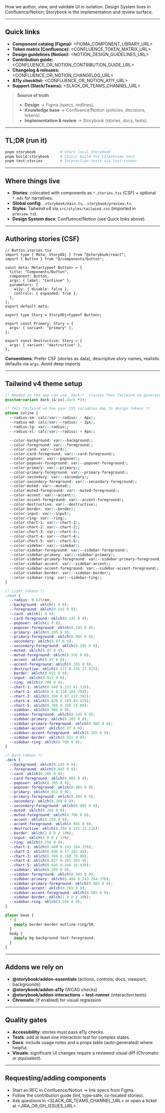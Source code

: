 
<Meta title="Overview/Introduction" />

<Title>Project Introduction</Title>
<Subtitle>
  How we author, view, and validate UI in isolation. Design System lives in
  Confluence/Notion; Storybook is the implementation and review surface.
</Subtitle>

---

## Quick links

- **Component catalog (Figma):** \<FIGMA_COMPONENT_LIBRARY_URL>
- **Token matrix (Confluence):** \<CONFLUENCE_TOKEN_MATRIX_URL>
- **Design guidelines (Notion):** \<NOTION_DESIGN_GUIDELINES_URL>
- **Contribution guide:** \<CONFLUENCE_OR_NOTION_CONTRIBUTION_GUIDE_URL>
- **Changelog & releases:** \<CONFLUENCE_OR_NOTION_CHANGELOG_URL>
- **A11y checklist:** \<CONFLUENCE_OR_NOTION_A11Y_URL>
- **Support (Slack/Teams):** \<SLACK_OR_TEAMS_CHANNEL_URL>

> **Source of truth**
>
> - **Design** → Figma (specs, redlines).
> - **Knowledge base** → Confluence/Notion (policies, decisions, tokens).
> - **Implementation & review** → Storybook (stories, docs, tests).

---

## TL;DR (run it)

```bash
pnpm storybook           # Start local Storybook
pnpm build:storybook     # Static build for CI/preview envs
pnpm test:stories        # Interaction tests via test-runner
```

---

## Where things live

- **Stories**: colocated with components as `*.stories.tsx` (CSF) + optional `*.mdx` for narratives.
- **Global config**: `.storybook/main.ts`, `.storybook/preview.ts`.
- **Styles**: Tailwind v4 via `src/styles/tailwind.css` (imported in `preview.ts`).
- **Design System docs**: Confluence/Notion (see Quick links above).

---

## Authoring stories (CSF)

```tsx
// Button.stories.tsx
import type { Meta, StoryObj } from "@storybook/react";
import { Button } from "@/components/button";

const meta: Meta<typeof Button> = {
  title: "Components/Button",
  component: Button,
  args: { label: "Continue" },
  parameters: {
    a11y: { disable: false },
    controls: { expanded: true },
  },
};
export default meta;

export type Story = StoryObj<typeof Button>;

export const Primary: Story = {
  args: { variant: "primary" },
};

export const Destructive: Story = {
  args: { variant: "destructive" },
};
```

**Conventions**: Prefer CSF (stories as data), descriptive story names, realistic defaults via `args`. Avoid deep imports

---

## Tailwind v4 theme setup

```css
/* Needed so the app can use `dark:*` classes that Tailwind v4 generates */
@custom-variant dark (&:is(.dark *));

/* Tell Tailwind v4 how your CSS variables map to design tokens */
@theme inline {
  --radius-sm: calc(var(--radius) - 4px);
  --radius-md: calc(var(--radius) - 2px);
  --radius-lg: var(--radius);
  --radius-xl: calc(var(--radius) + 4px);

  --color-background: var(--background);
  --color-foreground: var(--foreground);
  --color-card: var(--card);
  --color-card-foreground: var(--card-foreground);
  --color-popover: var(--popover);
  --color-popover-foreground: var(--popover-foreground);
  --color-primary: var(--primary);
  --color-primary-foreground: var(--primary-foreground);
  --color-secondary: var(--secondary);
  --color-secondary-foreground: var(--secondary-foreground);
  --color-muted: var(--muted);
  --color-muted-foreground: var(--muted-foreground);
  --color-accent: var(--accent);
  --color-accent-foreground: var(--accent-foreground);
  --color-destructive: var(--destructive);
  --color-border: var(--border);
  --color-input: var(--input);
  --color-ring: var(--ring);
  --color-chart-1: var(--chart-1);
  --color-chart-2: var(--chart-2);
  --color-chart-3: var(--chart-3);
  --color-chart-4: var(--chart-4);
  --color-chart-5: var(--chart-5);
  --color-sidebar: var(--sidebar);
  --color-sidebar-foreground: var(--sidebar-foreground);
  --color-sidebar-primary: var(--sidebar-primary);
  --color-sidebar-primary-foreground: var(--sidebar-primary-foreground);
  --color-sidebar-accent: var(--sidebar-accent);
  --color-sidebar-accent-foreground: var(--sidebar-accent-foreground);
  --color-sidebar-border: var(--sidebar-border);
  --color-sidebar-ring: var(--sidebar-ring);
}

/* Light tokens */
:root {
  --radius: 0.625rem;
  --background: oklch(1 0 0);
  --foreground: oklch(0.145 0 0);
  --card: oklch(1 0 0);
  --card-foreground: oklch(0.145 0 0);
  --popover: oklch(1 0 0);
  --popover-foreground: oklch(0.145 0 0);
  --primary: oklch(0.205 0 0);
  --primary-foreground: oklch(0.985 0 0);
  --secondary: oklch(0.97 0 0);
  --secondary-foreground: oklch(0.205 0 0);
  --muted: oklch(0.97 0 0);
  --muted-foreground: oklch(0.556 0 0);
  --accent: oklch(0.97 0 0);
  --accent-foreground: oklch(0.205 0 0);
  --destructive: oklch(0.577 0.245 27.325);
  --border: oklch(0.922 0 0);
  --input: oklch(0.922 0 0);
  --ring: oklch(0.708 0 0);
  --chart-1: oklch(0.646 0.222 41.116);
  --chart-2: oklch(0.6 0.118 184.704);
  --chart-3: oklch(0.398 0.07 227.392);
  --chart-4: oklch(0.828 0.189 84.429);
  --chart-5: oklch(0.769 0.188 70.08);
  --sidebar: oklch(0.985 0 0);
  --sidebar-foreground: oklch(0.145 0 0);
  --sidebar-primary: oklch(0.205 0 0);
  --sidebar-primary-foreground: oklch(0.985 0 0);
  --sidebar-accent: oklch(0.97 0 0);
  --sidebar-accent-foreground: oklch(0.205 0 0);
  --sidebar-border: oklch(0.922 0 0);
  --sidebar-ring: oklch(0.708 0 0);
}

/* Dark tokens */
.dark {
  --background: oklch(0.145 0 0);
  --foreground: oklch(0.985 0 0);
  --card: oklch(0.205 0 0);
  --card-foreground: oklch(0.985 0 0);
  --popover: oklch(0.205 0 0);
  --popover-foreground: oklch(0.985 0 0);
  --primary: oklch(0.922 0 0);
  --primary-foreground: oklch(0.205 0 0);
  --secondary: oklch(0.269 0 0);
  --secondary-foreground: oklch(0.985 0 0);
  --muted: oklch(0.269 0 0);
  --muted-foreground: oklch(0.708 0 0);
  --accent: oklch(0.269 0 0);
  --accent-foreground: oklch(0.985 0 0);
  --destructive: oklch(0.704 0.191 22.216);
  --border: oklch(1 0 0 / 10%);
  --input: oklch(1 0 0 / 15%);
  --ring: oklch(0.556 0 0);
  --chart-1: oklch(0.488 0.243 264.376);
  --chart-2: oklch(0.696 0.17 162.48);
  --chart-3: oklch(0.769 0.188 70.08);
  --chart-4: oklch(0.627 0.265 303.9);
  --chart-5: oklch(0.645 0.246 16.439);
  --sidebar: oklch(0.205 0 0);
  --sidebar-foreground: oklch(0.985 0 0);
  --sidebar-primary: oklch(0.488 0.243 264.376);
  --sidebar-primary-foreground: oklch(0.985 0 0);
  --sidebar-accent: oklch(0.269 0 0);
  --sidebar-accent-foreground: oklch(0.985 0 0);
  --sidebar-border: oklch(1 0 0 / 10%);
  --sidebar-ring: oklch(0.556 0 0);
}

@layer base {
  * {
    @apply border-border outline-ring/50;
  }
  body {
    @apply bg-background text-foreground;
  }
}
```

---

## Addons we rely on

- **@storybook/addon-essentials** (actions, controls, docs, viewport, backgrounds)
- **@storybook/addon-a11y** (WCAG checks)
- **@storybook/addon-interactions** + **test-runner** (interaction tests)
- **Chromatic** (if enabled) for visual regression

---

## Quality gates

- **Accessibility**: stories must pass a11y checks.
- **Tests**: add at least one interaction test for complex states.
- **Docs**: include usage notes and a props table (auto-generated) where helpful.
- **Visuals**: significant UI changes require a reviewed visual diff (Chromatic or equivalent).

---

## Requesting/adding components

- Start an RFC in Confluence/Notion → link specs from Figma.
- Follow the contribution guide (lint, type‑safe, co-located stories).
- Ask questions in \<SLACK_OR_TEAMS_CHANNEL_URL> or open a ticket at \<JIRA_OR_GH_ISSUES_URL>.
